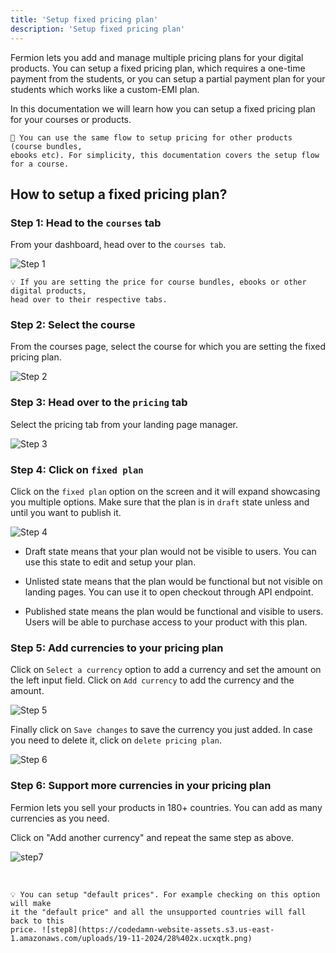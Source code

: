 ```yaml
---
title: 'Setup fixed pricing plan'
description: 'Setup fixed pricing plan'
---
```


Fermion lets you add and manage multiple pricing plans for your digital products. You can setup a fixed pricing plan, which requires a one-time payment from the students, or you can setup a partial payment plan for your students which works like a custom-EMI plan.

In this documentation we will learn how you can setup a fixed pricing plan for your courses or products.

<Warning>

    📝 You can use the same flow to setup pricing for other products (course bundles,
    ebooks etc). For simplicity, this documentation covers the setup flow for a course.

</Warning>

## How to setup a fixed pricing plan?

### Step 1: Head to the `courses` tab

From your dashboard, head over to the `courses tab`.

![Step 1](https://codedamn-website-assets.s3.us-east-1.amazonaws.com/uploads/19-11-2024/22%402x.jkyvqz.png)

<Warning>

    💡 If you are setting the price for course bundles, ebooks or other digital products,
    head over to their respective tabs.

</Warning>

### Step 2: Select the course

From the courses page, select the course for which you are setting the fixed pricing plan.

![Step 2](https://codedamn-website-assets.s3.us-east-1.amazonaws.com/uploads/19-11-2024/19%402x.mhnqhl.png)

### Step 3: Head over to the `pricing` tab

Select the pricing tab from your landing page manager.

![Step 3](https://codedamn-website-assets.s3.us-east-1.amazonaws.com/uploads/19-11-2024/35%402x.twioru.png)

### Step 4: Click on `fixed plan`

Click on the `fixed plan` option on the screen and it will expand showcasing you multiple options. Make sure that the plan is in `draft` state unless and until you want to publish it.

![Step 4](https://codedamn-website-assets.s3.us-east-1.amazonaws.com/uploads/19-11-2024/30%402x.tiuttj.png)

-   Draft state means that your plan would not be visible to users. You can use this state to edit and setup your plan.

-   Unlisted state means that the plan would be functional but not visible on landing pages. You can use it to open checkout through API endpoint.

-   Published state means the plan would be functional and visible to users. Users will be able to purchase access to your product with this plan.

### Step 5: Add currencies to your pricing plan

Click on `Select a currency` option to add a currency and set the amount on the left input field. Click on `Add currency` to add the currency and the amount.

![Step 5](https://codedamn-website-assets.s3.us-east-1.amazonaws.com/uploads/19-11-2024/08%402x.pywrjh.png)

Finally click on `Save changes` to save the currency you just added. In case you need to delete it, click on `delete pricing plan`.

![Step 6](https://codedamn-website-assets.s3.us-east-1.amazonaws.com/uploads/19-11-2024/04%E2%80%AFPM.aaccup.png)

### Step 6: Support more currencies in your pricing plan

Fermion lets you sell your products in 180+ countries. You can add as many currencies as you need.

Click on "Add another currency" and repeat the same step as above.

![step7](https://codedamn-website-assets.s3.us-east-1.amazonaws.com/uploads/19-11-2024/03%402x.flenmo.png)

<br />

<Warning>

    💡 You can setup "default prices". For example checking on this option will make
    it the "default price" and all the unsupported countries will fall back to this
    price. ![step8](https://codedamn-website-assets.s3.us-east-1.amazonaws.com/uploads/19-11-2024/28%402x.ucxqtk.png)

</Warning>
